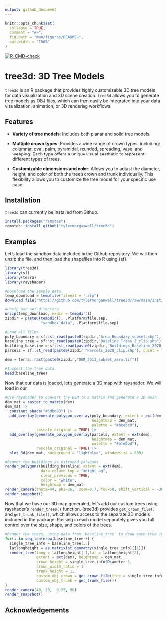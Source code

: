 ```yaml
---
output: github_document
---
```


<!-- README.md is generated from README.Rmd. Please edit that file -->

```r
knitr::opts_chunk$set(
  collapse = TRUE,
  comment = "#>",
  fig.path = "man/figures/README-",
  out.width = "100%"
)
```

<!-- badges: start -->
  [![R-CMD-check](https://github.com/tylermorganwall/tree3d/actions/workflows/R-CMD-check.yaml/badge.svg)](https://github.com/tylermorganwall/tree3d/actions/workflows/R-CMD-check.yaml)
  <!-- badges: end -->

# tree3d: 3D Tree Models

`tree3d` is an R package that provides highly customizable 3D tree models for data visualization and 3D scene creation. `tree3d` allows you to generate tree models as OBJ files, which can then easily be integrated into your data visualization, animation, or 3D rendering workflows.

## Features

- **Variety of tree models**: Includes both planar and solid tree models. 

- **Multiple crown types**: Provides a wide range of crown types, including: columnar, oval, palm, pyramidal, rounded, spreading, vase, and weeping. Each type offers a unique visual aesthetic to represent different types of trees.

- **Customizable dimensions and color**: Allows you to adjust the diameter, height, and color of both the tree's crown and trunk individually. This flexibility allows you to customize the tree model for your specific use case.

## Installation

`tree3d` can currently be installed from Github.

```r
install.packages("remotes")
remotes::install_github("tylermorganwall/tree3d")
```

## Examples

Let's load the sandbox data included in the Github repository. We will then unzip the file, and then load the shapefiles into R using {sf}.

```r

library(tree3d)
library(sf)
library(terra)
library(rayshader)

#Download the sample data
temp_download = tempfile(fileext = ".zip")
download.file("https://github.com/tylermorganwall/tree3d/raw/main/inst/extdata/tree3d_sandbox_data.zip",temp_download)

#Unzip and get directory
unzip(temp_download, exdir = tempdir())
zipdir = paste0(tempdir(), .Platform$file.sep, 
                "sandbox_data", .Platform$file.sep)

#Load all files
poly_boundary = sf::st_read(paste0(zipdir,"Area_Boundary_subset.shp"), quiet = TRUE)
baseline_tree = sf::st_read(paste0(zipdir,"Baseline_Trees_Z_clip.shp"), quiet = TRUE)
building_baseline = sf::st_read(paste0(zipdir,"Buildings_Baseline_2020_Z_clip.shp"), quiet = TRUE)
parcels = sf::st_read(paste0(zipdir,"Parcels_2020_clip.shp"), quiet = TRUE)

dem = terra::rast(paste0(zipdir,"DEM_2013_subset_zero.tif"))

#Inspect the tree data
head(baseline_tree)
```

Now that our data is loaded, let's generate a 3D map with rayshader. We will load in our 

```r
#Use rayshader to convert the DEM to a matrix and generate a 3D mesh
dem_mat = raster_to_matrix(dem)
dem_mat |>
  constant_shade("#6dbd83") |>
  add_overlay(generate_polygon_overlay(poly_boundary, extent = ext(dem),
                                       heightmap = dem_mat,
                                       palette = "#bcebc9"),
              rescale_original = TRUE) |>
  add_overlay(generate_polygon_overlay(parcels, extent = ext(dem),
                                       heightmap = dem_mat,
                                       palette = "#afe0bd"),
              rescale_original = TRUE) |>
  plot_3d(dem_mat, background = "lightblue", windowsize = 800)

#Render the buildings as extruded polygons
render_polygons(building_baseline, extent = ext(dem),
                data_column_top = "height_ag",
                clear_previous = TRUE,
                color = "white",
                heightmap = dem_mat)
render_camera(theta=44, phi=36,  zoom=0.7, fov=50, shift_vertical = -30)
render_snapshot()
```

Now that we have our 3D map generated, let's add our custom trees using rayshader's `render_trees()` function. {tree3d} provides `get_crown_file()` and `get_trunk_file()`, which allows access to the separate 3D models included in the package. Passing in each model separately gives you full control over the size, shape, and colors of the trees.

```r

#Render the trees, using data from `baseline_tree` to draw each tree individually
for(i in seq_len(nrow(baseline_tree))) {
  single_tree_info = baseline_tree[i,]
  latlongheight = as.matrix(st_geometry(single_tree_info)[[1]])
  render_tree(long = latlongheight[1],lat = latlongheight[2],
              extent = ext(dem), heightmap = dem_mat,
              crown_height = single_tree_info$Diameter-1,
              crown_width_ratio = 1,
              trunk_height = 1,
              custom_obj_crown = get_crown_file(tree = single_tree_info$CrownType),
              custom_obj_trunk = get_trunk_file())
}
render_camera(40, 23,  0.25, 90)
render_snapshot()

```

## Acknowledgements



